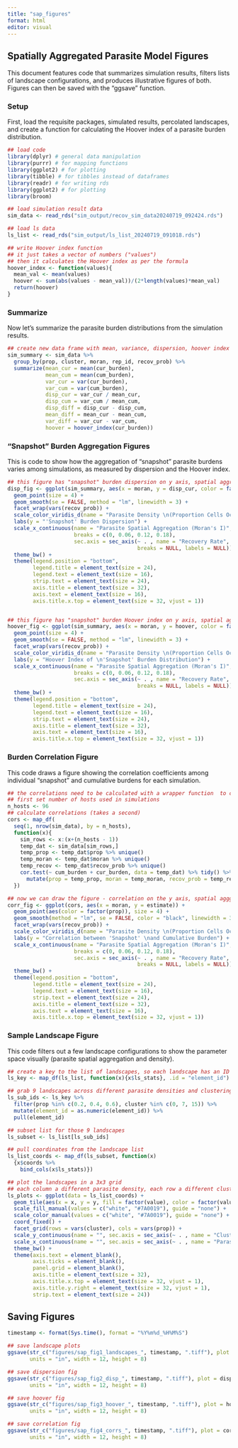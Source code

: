 ```yaml
---
title: "sap_figures"
format: html
editor: visual
---
```


## Spatially Aggregated Parasite Model Figures

This document features code that summarizes simulation results, filters lists of landscape configurations, and produces illustrative figures of both. Figures can then be saved with the "ggsave" function.

### Setup

First, load the requisite packages, simulated results, percolated landscapes, and create a function for calculating the Hoover index of a parasite burden distribution.

```r
## load code
library(dplyr) # general data manipulation
library(purrr) # for mapping functions
library(ggplot2) # for plotting
library(tibble) # for tibbles instead of dataframes
library(readr) # for writing rds
library(ggplot2) # for plotting
library(broom)

## load simulation result data
sim_data <- read_rds("sim_output/recov_sim_data20240719_092424.rds")

## load ls data
ls_list <- read_rds("sim_output/ls_list_20240719_091018.rds")

## write Hoover index function
## it just takes a vector of numbers ("values")
## then it calculates the Hoover index as per the formula
hoover_index <- function(values){
  mean_val <- mean(values) 
  hoover <- sum(abs(values - mean_val))/(2*length(values)*mean_val)
  return(hoover)
}
```

### Summarize

Now let's summarize the parasite burden distributions from the simulation results.

```r

## create new data frame with mean, variance, dispersion, hoover index of burdens
sim_summary <- sim_data %>%
  group_by(prop, cluster, moran, rep_id, recov_prob) %>%
  summarize(mean_cur = mean(cur_burden),
            mean_cum = mean(cum_burden),
            var_cur = var(cur_burden),
            var_cum = var(cum_burden),
            disp_cur = var_cur / mean_cur,
            disp_cum = var_cum / mean_cum,
            disp_diff = disp_cur - disp_cum,
            mean_diff = mean_cur - mean_cum,
            var_diff = var_cur - var_cum,
            hoover = hoover_index(cur_burden))
```

### "Snapshot" Burden Aggregation Figures

This is code to show how the aggregation of "snapshot" parasite burdens varies among simulations, as measured by dispersion and the Hoover index.

```r

## this figure has "snapshot" burden dispersion on y axis, spatial aggregation on x axis, parasite density as color, and recovery rate as panels
disp_fig <- ggplot(sim_summary, aes(x = moran, y = disp_cur, color = factor(prop))) +
  geom_point(size = 4) +
  geom_smooth(se = FALSE, method = "lm", linewidth = 3) +
  facet_wrap(vars(recov_prob)) +
  scale_color_viridis_d(name = "Parasite Density \n(Proportion Cells Occupied)") +
  labs(y = "'Snapshot' Burden Dispersion") +
  scale_x_continuous(name = "Parasite Spatial Aggregation (Moran's I)",
                     breaks = c(0, 0.06, 0.12, 0.18),
                     sec.axis = sec_axis(~ . , name = "Recovery Rate", 
                                         breaks = NULL, labels = NULL)) +
  theme_bw() +
  theme(legend.position = "bottom",
        legend.title = element_text(size = 24),
        legend.text = element_text(size = 16),
        strip.text = element_text(size = 24),
        axis.title = element_text(size = 32),
        axis.text = element_text(size = 16),
        axis.title.x.top = element_text(size = 32, vjust = 1))


## this figure has "snapshot" burden Hoover index on y axis, spatial aggregation on x axis, parasite density as color, and recovery rate as panels
hoover_fig <- ggplot(sim_summary, aes(x = moran, y = hoover, color = factor(prop))) +
  geom_point(size = 4) +
  geom_smooth(se = FALSE, method = "lm", linewidth = 3) +
  facet_wrap(vars(recov_prob)) +
  scale_color_viridis_d(name = "Parasite Density \n(Proportion Cells Occupied)") +
  labs(y = "Hoover Index of \n'Snapshot' Burden Distribution") +
  scale_x_continuous(name = "Parasite Spatial Aggregation (Moran's I)",
                     breaks = c(0, 0.06, 0.12, 0.18),
                     sec.axis = sec_axis(~ . , name = "Recovery Rate", 
                                         breaks = NULL, labels = NULL)) +
  theme_bw() +
  theme(legend.position = "bottom",
        legend.title = element_text(size = 24),
        legend.text = element_text(size = 16),
        strip.text = element_text(size = 24),
        axis.title = element_text(size = 32),
        axis.text = element_text(size = 16),
        axis.title.x.top = element_text(size = 32, vjust = 1))
```

### Burden Correlation Figure

This code draws a figure showing the correlation coefficients among individual "snapshot" and cumulative burdens for each simulation.

```r

## the correlations need to be calculated with a wrapper function  to cor.test that moves through the simulation results and keeps track of the parameters for each simulation 
## first set number of hosts used in simulations
n_hosts <- 96
## calculate correlations (takes a second)
cors <- map_df(
  seq(1, nrow(sim_data), by = n_hosts),
  function(x){
    sim_rows <- x:(x+(n_hosts - 1))
    temp_dat <- sim_data[sim_rows,]
    temp_prop <- temp_dat$prop %>% unique()
    temp_moran <- temp_dat$moran %>% unique()
    temp_recov <- temp_dat$recov_prob %>% unique()
    cor.test(~ cum_burden + cur_burden, data = temp_dat) %>% tidy() %>%
      mutate(prop = temp_prop, moran = temp_moran, recov_prob = temp_recov)
  }) 

## now we can draw the figure - correlation on the y axis, spatial agggregation on x axis, density as color, recovery as panels
corr_fig <- ggplot(cors, aes(x = moran, y = estimate)) +
  geom_point(aes(color = factor(prop)), size = 4) +
  geom_smooth(method = "lm", se = FALSE, color = "black", linewidth = 3) +
  facet_wrap(vars(recov_prob)) +
  scale_color_viridis_d(name = "Parasite Density \n(Proportion Cells Occupied)") +
  labs(y = "Correlation between 'Snapshot' \nand Cumulative Burden") +
  scale_x_continuous(name = "Parasite Spatial Aggregation (Moran's I)",
                     breaks = c(0, 0.06, 0.12, 0.18),
                     sec.axis = sec_axis(~ . , name = "Recovery Rate", 
                                         breaks = NULL, labels = NULL)) +
  theme_bw() +
  theme(legend.position = "bottom",
        legend.title = element_text(size = 24),
        legend.text = element_text(size = 16),
        strip.text = element_text(size = 24),
        axis.title = element_text(size = 32),
        axis.text = element_text(size = 16),
        axis.title.x.top = element_text(size = 32, vjust = 1))
```

### Sample Landscape Figure

This code filters out a few landscape configurations to show the parameter space visually (parasite spatial aggregation and density).

```r
## create a key to the list of landscapes, so each landscape has an ID
ls_key <- map_df(ls_list, function(x){x$ls_stats}, .id = "element_id")

## grab 9 landscapes across different parasite densities and clustering factors
ls_sub_ids <- ls_key %>%
  filter(prop %in% c(0.2, 0.4, 0.6), cluster %in% c(0, 7, 15)) %>%
  mutate(element_id = as.numeric(element_id)) %>%
  pull(element_id)

## subset list for those 9 landscapes
ls_subset <- ls_list[ls_sub_ids]

## pull coordinates from the landscape list
ls_list_coords <- map_df(ls_subset, function(x)
  {x$coords %>% 
    bind_cols(x$ls_stats)})

## plot the landscapes in a 3x3 grid
## each column a different parasite density, each row a different clustering factor
ls_plots <- ggplot(data = ls_list_coords) +
  geom_tile(aes(x = x, y = y, fill = factor(value), color = factor(value))) +
  scale_fill_manual(values = c("white", "#7A0019"), guide = "none") +
  scale_color_manual(values = c("white", "#7A0019"), guide = "none") +
  coord_fixed() +
  facet_grid(rows = vars(cluster), cols = vars(prop)) +
  scale_y_continuous(name = "", sec.axis = sec_axis(~ . , name = "Clustering Factor", breaks = NULL, labels = NULL)) +
  scale_x_continuous(name = "", sec.axis = sec_axis(~ . , name = "Parasite Density", breaks = NULL, labels = NULL)) +
  theme_bw() +
  theme(axis.text = element_blank(),
        axis.ticks = element_blank(),
        panel.grid = element_blank(),
        axis.title = element_text(size = 32),
        axis.title.x.top = element_text(size = 32, vjust = 1),
        axis.title.y.right = element_text(size = 32, vjust = 1),
        strip.text = element_text(size = 24))
```

## Saving Figures

```r
timestamp <- format(Sys.time(), format = "%Y%m%d_%H%M%S")

## save landscape plots
ggsave(str_c("figures/sap_fig1_landscapes_", timestamp, ".tiff"), plot = ls_plots,
       units = "in", width = 12, height = 8)

## save dispersion fig
ggsave(str_c("figures/sap_fig2_disp_", timestamp, ".tiff"), plot = disp_fig,
       units = "in", width = 12, height = 8)

## save hoover fig
ggsave(str_c("figures/sap_fig3_hoover_", timestamp, ".tiff"), plot = hoover_fig,
       units = "in", width = 12, height = 8)

## save correlation fig
ggsave(str_c("figures/sap_fig4_corrs_", timestamp, ".tiff"), plot = corr_fig,
       units = "in", width = 12, height = 8)
```
